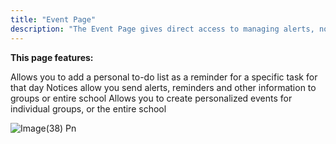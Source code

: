 ```yaml
---
title: "Event Page"
description: "The Event Page gives direct access to managing alerts, notices & announcements for specific groups, or the entire school."
---
```


**This page features:**

<CardGroup cols={3}>
  <Card title="To-Do List" icon="sparkles">
    Allows you to add a personal to-do list as a reminder for a specific task for that day
  </Card>
  <Card title="Notices" icon="sparkles">
    Notices allow you send alerts, reminders and other information to groups or entire school
  </Card>
  <Card title="Calendar Events" icon="sparkles">
    Allows you to create personalized events for individual groups, or the entire school
  </Card>
</CardGroup>

![Image(38) Pn](/images/image\(38\).png)